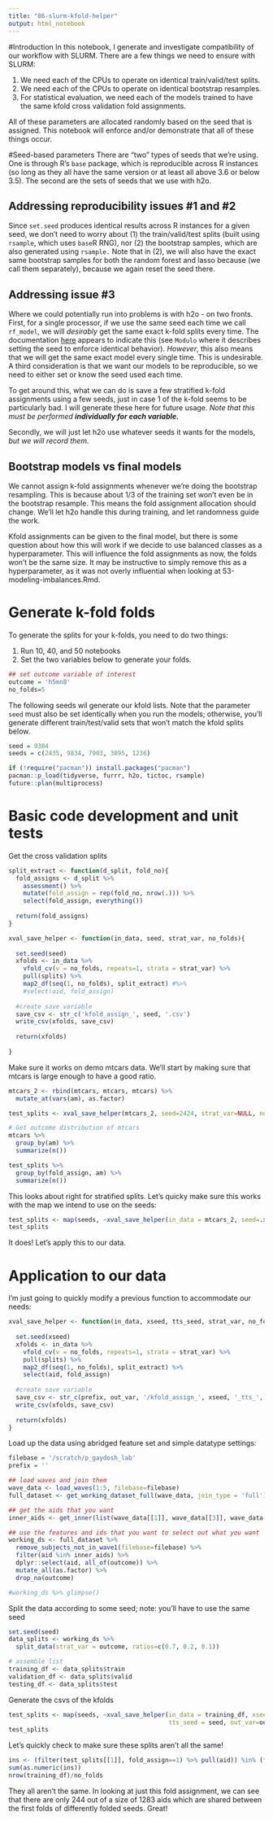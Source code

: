 ```yaml
---
title: "86-slurm-kfold-helper"
output: html_notebook
---
```


#Introduction
In this notebook, I generate and investigate compatibility of our workflow with SLURM.  There are a few things we need to ensure with SLURM:

1.  We need each of the CPUs to operate on identical train/valid/test splits.
2.  We need each of the CPUs to operate on identical bootstrap resamples.
3.  For statistical evaluation, we need each of the models trained to have the same kfold cross validation fold assignments.

All of these parameters are allocated randomly based on the seed that is assigned.  This notebook will enforce and/or demonstrate that all of these things occur.

#Seed-based parameters
There are "two" types of seeds that we're using.  One is through R's `base` package, which is reproducible across R instances (so long as they all have the same version or at least all above 3.6 or below 3.5).  The second are the sets of seeds that we use with h2o.

## Addressing reproducibility issues #1 and #2
Since `set.seed` produces identical results across R instances for a given seed, we don't need to worry about (1) the train/valid/test splits (built using `rsample`, which uses `base`R RNG), nor (2) the bootstrap samples, which are also generated using `rsample.`  Note that in (2), we will also have the exact same bootstrap samples for both the random forest and lasso because (we call them separately), because we again reset the seed there.

## Addressing issue #3
Where we could potentially run into problems is with h2o - on two fronts.  First, for a single processor, if we use the same seed each time we call `rf_model`, we will _desirably_ get the same exact k-fold splits every time.  The documentation [here](https://docs.h2o.ai/h2o/latest-stable/h2o-docs/data-science/algo-params/fold_assignment.html) appears to indicate this (see `Modulo` where it describes setting the seed to enforce identical behavior).  _However_, this also means that we will get the same exact model every single time.  This is undesirable.  A third consideration is that we want our models to be reproducible, so we need to either set or know the seed used each time.

To get around this, what we can do is save a few stratified k-fold assignments using a few seeds, just in case 1 of the k-fold seems to be particularly bad.  I will generate these here for future usage.  _Note that this must be performed **individually for each variable.**_

Secondly, we will just let h2o use whatever seeds it wants for the models, _but we will record them._

## Bootstrap models vs final models
We cannot assign k-fold assignments whenever we're doing the bootstrap resampling.  This is because about 1/3 of the training set won't even be in the bootstrap resample.  This means the fold assignment allocation should change.  We'll let h2o handle this during training, and let randomness guide the work.

Kfold assignments can be given to the final model, but there is some question about how this will work if we decide to use balanced classes as a hyperparameter.  This will influence the fold assignments as now, the folds won't be the same size.  It may be instructive to simply remove this as a hyperparameter, as it was not overly influential when looking at 53-modeling-imbalances.Rmd.

# Generate k-fold folds
To generate the splits for your k-folds, you need to do two things:

1. Run 10, 40, and 50 notebooks
1. Set the two variables below to generate your folds.

```r
## set outcome variable of interest
outcome = 'h5mn8'
no_folds=5
```

The following seeds wil generate our kfold lists.  Note that the parameter `seed` must also be set identically when you run the models; otherwise, you'll generate different train/test/valid sets that won't match the kfold splits below.
```r
seed = 9384
seeds = c(2435, 9834, 7903, 3895, 1236)
```

```r
if (!require("pacman")) install.packages("pacman")
pacman::p_load(tidyverse, furrr, h2o, tictoc, rsample)
future::plan(multiprocess)
```

# Basic code development and unit tests

Get the cross validation splits
```r
split_extract <- function(d_split, fold_no){
  fold_assigns <- d_split %>%
    assessment() %>%
    mutate(fold_assign = rep(fold_no, nrow(.))) %>%
    select(fold_assign, everything())
  
  return(fold_assigns)
}
```

```r
xval_save_helper <- function(in_data, seed, strat_var, no_folds){
  
  set.seed(seed)
  xfolds <- in_data %>%
    vfold_cv(v = no_folds, repeats=1, strata = strat_var) %>%
    pull(splits) %>%
    map2_df(seq(1, no_folds), split_extract) #%>%
    #select(aid, fold_assign)
  
  #create save variable
  save_csv <- str_c('kfold_assign_', seed, '.csv')
  write_csv(xfolds, save_csv)
  
  return(xfolds)
  
}
```

Make sure it works on demo mtcars data.  We'll start by making sure that mtcars is large enough to have a good ratio.
```r
mtcars_2 <- rbind(mtcars, mtcars, mtcars) %>%
  mutate_at(vars(am), as.factor)

test_splits <- xval_save_helper(mtcars_2, seed=2424, strat_var=NULL, no_folds=5)

# Get outcome distribution of mtcars
mtcars %>%
  group_by(am) %>%
  summarize(n())

test_splits %>%
  group_by(fold_assign, am) %>%
  summarize(n())
```

This looks about right for stratified splits.  Let's quicky make sure this works with the map we intend to use on the seeds:

```r
test_splits <- map(seeds, ~xval_save_helper(in_data = mtcars_2, seed=.x, strat_var=NULL, no_folds=no_folds))
test_splits
```
It does! Let's apply this to our data.

# Application to our data
I'm just going to quickly modify a previous function to accommodate our needs:

```r
xval_save_helper <- function(in_data, xseed, tts_seed, strat_var, no_folds, out_var){
  
  set.seed(xseed)
  xfolds <- in_data %>%
    vfold_cv(v = no_folds, repeats=1, strata = strat_var) %>%
    pull(splits) %>%
    map2_df(seq(1, no_folds), split_extract) %>%
    select(aid, fold_assign)
  
  #create save variable
  save_csv <- str_c(prefix, out_var, '/kfold_assign_', xseed, '_tts_', tts_seed, '.csv')
  write_csv(xfolds, save_csv)
  
  return(xfolds)
}
```

Load up the data using abridged feature set and simple datatype settings:
```r
filebase = '/scratch/p_gaydosh_lab'
prefix = ''

## load waves and join them
wave_data <- load_waves(1:5, filebase=filebase)
full_dataset <- get_working_dataset_full(wave_data, join_type = 'full')

## get the aids that you want
inner_aids <- get_inner(list(wave_data[[1]], wave_data[[3]], wave_data[[4]], wave_data[[5]]))

## use the features and ids that you want to select out what you want
working_ds <- full_dataset %>%
  remove_subjects_not_in_wave1(filebase=filebase) %>%
  filter(aid %in% inner_aids) %>%
  dplyr::select(aid, all_of(outcome)) %>%
  mutate_all(as.factor) %>%
  drop_na(outcome)

#working_ds %>% glimpse()
```

Split the data according to some seed; note: you'll have to use the same seed
```r
set.seed(seed)
data_splits <- working_ds %>%
  split_data(strat_var = outcome, ratios=c(0.7, 0.2, 0.1))

# assemble list
training_df <- data_splits$train
validation_df <- data_splits$valid
testing_df <- data_splits$test
```

Generate the csvs of the kfolds
```r
test_splits <- map(seeds, ~xval_save_helper(in_data = training_df, xseed=.x, strat_var=outcome, no_folds=no_folds,
                                            tts_seed = seed, out_var=outcome))
test_splits
```
Let's quickly check to make sure these splits aren't all the same!
```r
ins <- (filter(test_splits[[1]], fold_assign==1) %>% pull(aid)) %in% (filter(test_splits[[2]], fold_assign==1) %>% pull(aid))
sum(as.numeric(ins))
nrow(training_df)/no_folds

```
They all aren't the same.  In looking at just this fold assignment, we can see that there are only 244 out of a size of 1283 aids which are shared between the first folds of differently folded seeds.  Great!





